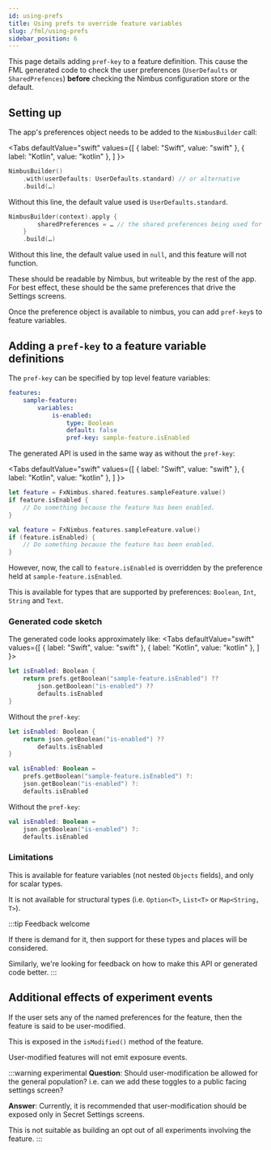 ```yaml
---
id: using-prefs
title: Using prefs to override feature variables
slug: /fml/using-prefs
sidebar_position: 6
---
```


This page details adding `pref-key` to a feature definition. This cause the FML generated code to check the user preferences (`UserDefaults` or `SharedPrefences`) __before__ checking the Nimbus configuration store or the default.


## Setting up

The app's preferences object needs to be added to the `NimbusBuilder` call:

<Tabs
  defaultValue="swift"
  values={[
    { label: "Swift", value: "swift" },
    { label: "Kotlin", value: "kotlin" },
  ]
}>
<TabItem value="swift">

```swift
NimbusBuilder()
    .with(userDefaults: UserDefaults.standard) // or alternative
    .build(…)
```

Without this line, the default value used is `UserDefaults.standard`.
</TabItem>
<TabItem value="kotlin">

```kotlin
NimbusBuilder(context).apply {
        sharedPreferences = … // the shared preferences being used for this app
    }
    .build(…)
```

Without this line, the default value used in `null`, and this feature will not function.
</TabItem>
</Tabs>

These should be readable by Nimbus, but writeable by the rest of the app. For best effect, these should be the same preferences that drive the Settings screens.

Once the preference object is available to nimbus, you can add `pref-key`s to feature variables.

## Adding a `pref-key` to a feature variable definitions

The `pref-key` can be specified by top level feature variables:

```yaml
features:
    sample-feature:
        variables:
            is-enabled:
                type: Boolean
                default: false
                pref-key: sample-feature.isEnabled
```

The generated API is used in the same way as without the `pref-key`:

<Tabs
  defaultValue="swift"
  values={[
    { label: "Swift", value: "swift" },
    { label: "Kotlin", value: "kotlin" },
  ]
}>
<TabItem value="swift">

```swift
let feature = FxNimbus.shared.features.sampleFeature.value()
if feature.isEnabled {
    // Do something because the feature has been enabled.
}
```
</TabItem>
<TabItem value="kotlin">

```kotlin
val feature = FxNimbus.features.sampleFeature.value()
if (feature.isEnabled) {
    // Do something because the feature has been enabled.
}
```
</TabItem>
</Tabs>

However, now, the call to `feature.isEnabled` is overridden by the preference held at `sample-feature.isEnabled`.

This is available for types that are supported by preferences: `Boolean`, `Int`, `String` and `Text`.

### Generated code sketch

The generated code looks approximately like:
<Tabs
  defaultValue="swift"
  values={[
    { label: "Swift", value: "swift" },
    { label: "Kotlin", value: "kotlin" },
  ]
}>
<TabItem value="swift">

```swift
let isEnabled: Boolean {
    return prefs.getBoolean("sample-feature.isEnabled") ??
        json.getBoolean("is-enabled") ??
        defaults.isEnabled
}
```

Without the `pref-key`:

```swift
let isEnabled: Boolean {
    return json.getBoolean("is-enabled") ??
        defaults.isEnabled
}
```
</TabItem>
<TabItem value="kotlin">

```kotlin
val isEnabled: Boolean =
    prefs.getBoolean("sample-feature.isEnabled") ?:
    json.getBoolean("is-enabled") ?:
    defaults.isEnabled
```

Without the `pref-key`:

```kotlin
val isEnabled: Boolean =
    json.getBoolean("is-enabled") ?:
    defaults.isEnabled
```

</TabItem>
</Tabs>

### Limitations

This is available for feature variables (not nested `Objects` fields), and only for scalar types.

It is not available for structural types (i.e. `Option<T>`, `List<T>` or `Map<String, T>`).

:::tip Feedback welcome

If there is demand for it, then support for these types and places will be considered.

Similarly, we're looking for feedback on how to make this API or generated code better.
:::

## Additional effects of experiment events

If the user sets any of the named preferences for the feature, then the feature is said to be user-modified.

This is exposed in the `isModified()` method of the feature.

User-modified features will not emit exposure events.

:::warning experimental
**Question**: Should user-modification be allowed for the general population? i.e. can we add these toggles to a public facing settings screen?

**Answer**: Currently, it is recommended that user-modification should be exposed only in Secret Settings screens.

This is not suitable as building an opt out of all experiments involving the feature.
:::
